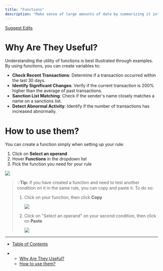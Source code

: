 ```yaml
---
title: "Functions"
description: "Make sense of large amounts of data by summarizing it into meaningful variables."
---
```


[Suggest Edits](/edit/functions)

# Why Are They Useful?

Understanding the utility of functions is best illustrated through examples. By using functions, you can create variables to:

* **Check Recent Transactions**: Determine if a transaction occurred within the last 30 days.
* **Identify Significant Changes**: Verify if the current transaction is 200% higher than the average of past transactions.
* **Sanction List Matching**: Check if the sender's name closely matches a name on a sanctions list.
* **Detect Abnormal Activity**: Identify if the number of transactions has increased abnormally.

# How to use them?

You can create a function simply when setting up your rule:

1. Click on **Select an operand**
2. Hover **Functions** in the dropdown list
3. Pick the function you need for your rule

<Frame caption="Several functions are available when building your rule">
  <img src="/images/docs/c8d57465af1efae3b6b79b6330e72e2ba1c1b7e267e48d592b3a154fb360699a-image.png" />
</Frame>

> 💡**Tip:** if you have created a function and need to test another condition on it in the same rule, you can copy and paste it. To do so:
>
> 1. Click on your function, then click **Copy**
>
>    <Frame caption="Copy the function">
>      <img src="/images/docs/7285fce2f312a94e78c8fd4890a354114fb2e549defa5fd4276a81aea3df84d8-Copy_function.png" />
>    </Frame>
>
> 2. Click on "Select an operand" on your second condition, then click on **Paste**
>
>    <Frame caption="Then paste it">
>      <img src="/images/docs/33751fb9581b39873a888770973a4fcef1ce2a39ef0193cc530ea3608c890f63-Paste_function.png" />
>    </Frame>

***

* [Table of Contents](#)

* * [Why Are They Useful?](#why-are-they-useful)
  * [How to use them?](#how-to-use-them)
